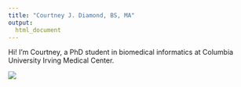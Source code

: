 ```yaml
---
title: "Courtney J. Diamond, BS, MA"
output: 
  html_document
---
```




Hi! I'm Courtney, a PhD student in biomedical informatics at Columbia University Irving Medical Center. 


![](images/headshot.jpeg)


